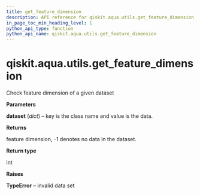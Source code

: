 ```yaml
---
title: get_feature_dimension
description: API reference for qiskit.aqua.utils.get_feature_dimension
in_page_toc_min_heading_level: 1
python_api_type: function
python_api_name: qiskit.aqua.utils.get_feature_dimension
---
```


# qiskit.aqua.utils.get\_feature\_dimension

<Function id="qiskit.aqua.utils.get_feature_dimension" github="https://github.com/qiskit-community/qiskit-aqua/tree/stable/0.9/qiskit/aqua/utils/dataset_helper.py" signature="get_feature_dimension(dataset)">
  Check feature dimension of a given dataset

  **Parameters**

  **dataset** (*dict*) – key is the class name and value is the data.

  **Returns**

  feature dimension, -1 denotes no data in the dataset.

  **Return type**

  int

  **Raises**

  **TypeError** – invalid data set
</Function>

